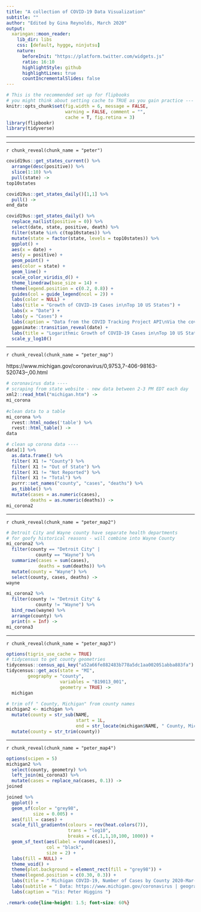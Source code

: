 ```yaml
---
title: "A collection of COVID-19 Data Visualization"
subtitle: ""
author: "Edited by Gina Reynolds, March 2020"
output:
  xaringan::moon_reader:
    lib_dir: libs
    css: [default, hygge, ninjutsu]
    nature:
      beforeInit: "https://platform.twitter.com/widgets.js"
      ratio: 16:10
      highlightStyle: github
      highlightLines: true
      countIncrementalSlides: false
---
```




```r
# This is the recommended set up for flipbooks
# you might think about setting cache to TRUE as you gain practice --- building flipbooks from scracth can be time consuming
knitr::opts_chunk$set(fig.width = 6, message = FALSE, 
                      warning = FALSE, comment = "", 
                      cache = T, fig.retina = 3)
library(flipbookr)
library(tidyverse)
```

---


<!-- #geom_segment(aes(xend = end_date, yend = positive), linetype = 2, colour = 'grey') + -->
<!--   #geom_text(aes(x = end_date + 0.1, y = positive, -->
<!--                # label = state), hjust = 0) + -->

---

`r chunk_reveal(chunk_name = "peter")`


```r
covid19us::get_states_current() %>% 
  arrange(desc(positive)) %>% 
  slice(1:10) %>% 
  pull(state) ->
top10states

covid19us::get_states_daily()[1,1] %>% 
  pull() ->
end_date

covid19us::get_states_daily() %>%
  replace_na(list(positive = 0)) %>%
  select(date, state, positive, death) %>%
  filter(state %in% c(top10states)) %>%
  mutate(state = factor(state, levels = top10states)) %>%
  ggplot() +
  aes(x = date) + 
  aes(y = positive) +
  geom_point() +
  aes(color = state) +
  geom_line() +
  scale_color_viridis_d() +
  theme_linedraw(base_size = 14) +
  theme(legend.position = c(0.2, 0.8)) +
  guides(col = guide_legend(ncol = 2)) +
  labs(color = NULL) +
  labs(title = "Growth of COVID-19 Cases in\nTop 10 US States") +
  labs(x = "Date") + 
  labs(y = "Cases") + 
  labs(caption = "Data from the COVID Tracking Project API\nVia the covid19us package by Amanda Dobbyn") +
  gganimate::transition_reveal(date) +
  labs(title = "Logarithmic Growth of COVID-19 Cases in\nTop 10 US States") +
  scale_y_log10()
```

---

`r chunk_reveal(chunk_name = "peter_map")`

https://www.michigan.gov/coronavirus/0,9753,7-406-98163-520743--,00.html

```r
# coronavirus data ----
# scraping from state website - new data between 2-3 PM EDT each day
xml2::read_html("michigan.htm") ->
mi_corona
  
#clean data to a table
mi_corona %>%
  rvest::html_nodes('table') %>%
  rvest::html_table() ->
data

# clean up corona data ----
data[1] %>%
  as.data.frame() %>%
  filter( X1 != "County") %>%
  filter( X1 != "Out of State") %>%
  filter( X1 != "Not Reported") %>%
  filter( X1 != "Total") %>%
  purrr::set_names("county", "cases", "deaths") %>%
  as_tibble() %>%
  mutate(cases = as.numeric(cases),
         deaths = as.numeric(deaths)) ->
mi_corona2
```

---

`r chunk_reveal(chunk_name = "peter_map2")`


```r
# Detroit City and Wayne county have separate health departments
# for goofy historical reasons - will combine into Wayne County
mi_corona2 %>% 
  filter(county == "Detroit City" |
           county == "Wayne") %>%
  summarize(cases = sum(cases),
            deaths = sum(deaths)) %>%
  mutate(county = "Wayne") %>%
  select(county, cases, deaths) ->
wayne

mi_corona2 %>%
  filter(county != "Detroit City" &
           county != "Wayne") %>%
  bind_rows(wayne) %>%
  arrange(county) %>%
  print(n = Inf) ->
mi_corona3
```

---

`r chunk_reveal(chunk_name = "peter_map3")`


```r
options(tigris_use_cache = TRUE)
# tidycensus to get county geometries
tidycensus::census_api_key("a52a66fe882483b778a5dc1aa002051abba883fa")
tidycensus::get_acs(state = "MI", 
        geography = "county",
                    variables = "B19013_001", 
                    geometry = TRUE) ->
  michigan

# trim off " County, Michigan" from county names
michigan2 <- michigan %>%
  mutate(county = str_sub(NAME,
                          start = 1L,
                          end = str_locate(michigan$NAME, " County, Michigan")[,1])) %>%
  mutate(county = str_trim(county)) 
```


---

`r chunk_reveal(chunk_name = "peter_map4")`


```r
options(scipen = 5)  
michigan2 %>%  
  select(county, geometry) %>%  
  left_join(mi_corona3) %>%  
  mutate(cases = replace_na(cases, 0.1)) ->  
joined  

joined %>%  
  ggplot() +  
  geom_sf(color = "grey98",  
          size = 0.005) +  
  aes(fill = cases) +  
  scale_fill_gradientn(colours = rev(heat.colors(7)),  
                       trans = "log10",  
                       breaks = c(.1,1,10,100, 1000)) +  
  geom_sf_text(aes(label = round(cases)),  
               col = "black",  
               size = 2) +  
  labs(fill = NULL) +
  theme_void() +  
  theme(plot.background = element_rect(fill = "grey98")) +
  theme(legend.position = c(0.30, 0.3)) +  
  labs(title = " Michigan COVID-19, Number of Cases by County 2020-Mar-25") +  
  labs(subtitle = " Data: https://www.michigan.gov/coronavirus | geography: US Census") +
  labs(caption = "Vis: Peter Higgins ")
```


```css
.remark-code{line-height: 1.5; font-size: 60%}
```
